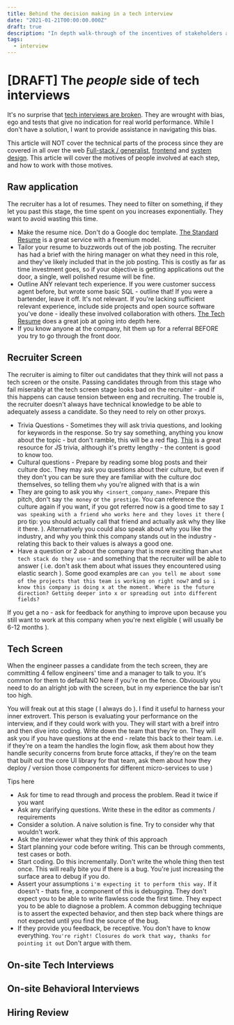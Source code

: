 ```yaml
---
title: Behind the decision making in a tech interview
date: "2021-01-21T00:00:00.000Z"
draft: true
description: "In depth walk-through of the incentives of stakeholders and hidden decisions in a tech interview process"
tags:
  - interview
---
```


# [DRAFT] The _people_ side of tech interviews

It's no surprise that [tech interviews are broken](https://about.gitlab.com/blog/2020/03/19/the-trouble-with-technical-interviews/). They are wrought with bias, ego and tests that give no indication for real world performance. While I don't have a solution, I want to provide assistance in navigating this bias.

This article will NOT cover the technical parts of the process since they are covered in all over the web [Full-stack / generalist](https://www.freecodecamp.org/news/software-engineering-interviews-744380f4f2af/), [frontend](https://medium.com/@chen.reuven/the-ultimate-study-guide-for-front-end-interview-776fa3ead1b3) and [system design](https://www.evernote.com/shard/s576/client/snv?noteGuid=75fbe53c-baed-47ca-9f58-a44038c63468&noteKey=05d51df458ea2cff&sn=https%3A%2F%2Fwww.evernote.com%2Fshard%2Fs576%2Fsh%2F75fbe53c-baed-47ca-9f58-a44038c63468%2F05d51df458ea2cff&title=2.%2BSystem%2BDesign%2BInterviews%2B-%2BWHERE%252C%2BWHAT%252C%2BHOW). This article will cover the motives of people involved at each step, and how to work with those motives.

## Raw application

The recruiter has a lot of resumes. They need to filter on something, if they let you past this stage, the time spent on you increases exponentially. They want to avoid wasting this time.

- Make the resume nice. Don't do a Google doc template. [The Standard Resume](https://standardresume.co) is a great service with a freemium model.
- Tailor your resume to buzzwords out of the job posting. The recruiter has had a brief with the hiring manager on what they need in this role, and they've likely included that in the job posting. This is costly as far as time investment goes, so if your objective is getting applications out the door, a single, well polished resume will be fine.
- Outline ANY relevant tech experience. If you were customer success agent before, but wrote some basic SQL - outline that! If you were a bartender, leave it off. It's not relevant. If you're lacking sufficient relevant experience, include side projects and open source software you've done - ideally these involved collaboration with others. [The Tech Resume](https://thetechresume.com/) does a great job at going into depth here.
- If you know anyone at the company, hit them up for a referral BEFORE you try to go through the front door.

## Recruiter Screen

The recruiter is aiming to filter out candidates that they think will not pass a tech screen or the onsite. Passing candidates through from this stage who fail miserably at the tech screen stage looks bad on the recruiter - and if this happens can cause tension between eng and recruiting. The trouble is, the recruiter doesn't always have technical knowledge to be able to adequately assess a candidate. So they need to rely on other proxys.

- Trivia Questions - Sometimes they will ask trivia questions, and looking for keywords in the response. So try say something, anything you know about the topic - but don't ramble, this will be a red flag. [This](https://javascript.info/) is a great resource for JS trivia, although it's pretty lengthy - the content is good to know too.
- Cultural questions - Prepare by reading some blog posts and their culture doc. They may ask you questions about their culture, but even if they don't you can be sure they are familiar with the culture doc themselves, so telling them `why` you're aligned with that is a win
- They are going to ask you `Why <insert_company_name>`. Prepare this pitch, don't say `the money` or `the prestige`. You can reference the culture again if you want, if you got referred now is a good time to say `I was speaking with a friend who works here and they loves it there` ( pro tip: you should actually call that friend and actually ask why they like it there. ). Alternatively you could also speak about why you like the industry, and why you think this company stands out in the industry - relating this back to their values is always a good one.
- Have a question or 2 about the company that is more exciting than `what tech stack do they use` - and something that the recruiter will be able to answer ( i.e. don't ask them about what issues they encountered using elastic search ). Some good examples are `can you tell me about some of the projects that this team is working on right now?` and `so i know this company is doing x at the moment. Where is the future direction? Getting deeper into x or spreading out into different fields?`

If you get a no - ask for feedback for anything to improve upon because you still want to work at this company when you're next eligible ( will usually be 6-12 months ).

## Tech Screen

When the engineer passes a candidate from the tech screen, they are committing 4 fellow engineers' time and a manager to talk to you. It's common for them to default NO here if you're on the fence. Obviously you need to do an alright job with the screen, but in my experience the bar isn't too high.

You will freak out at this stage ( I always do ). I find it useful to harness your inner extrovert. This person is evaluating your performance on the interview, and if they could work with you. They will start with a breif intro and then dive into coding. Write down the team that they're on. They will ask you if you have questions at the end - relate this back to their team. i.e. if they're on a team the handles the login flow, ask them about how they handle security concerns from brute force attacks, if they're on the team that built out the core UI library for that team, ask them about how they deploy / version those components for different micro-services to use )

Tips here

- Ask for time to read through and process the problem. Read it twice if you want
- Ask any clarifying questions. Write these in the editor as comments / requirements
- Consider a solution. A naive solution is fine. Try to consider why that wouldn't work.
- Ask the interviewer what they think of this approach
- Start planning your code before writing. This can be through comments, test cases or both.
- Start coding. Do this incrementally. Don't write the whole thing then test once. This will really bite you if there is a bug. You're just increasing the surface area to debug if you do.
- Assert your assumptions `i'm expecting it to perform this way.` If it doesn't - thats fine, a component of this is debugging. They don't expect you to be able to write flawless code the first time. They expect you to be able to diagnose a problem. A common debugging technique is to assert the expected behavior, and then step back where things are not expected until you find the source of the bug.
- If they provide you feedback, be receptive. You don't have to know everything. `You're right! Closures do work that way, thanks for pointing it out` Don't argue with them.

## On-site Tech Interviews

## On-site Behavioral Interviews

## Hiring Review
